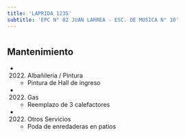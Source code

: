```yaml
---
title: 'LAPRIDA 1235'
subtitle: 'EPC N° 02 JUAN LARREA - ESC. DE MUSICA N° 10'
---
```


#


## Mantenimiento

*  (2022) Albañileria / Pintura 
    + Pintura de Hall de ingreso

*  (2022) Gas 
    + Reemplazo de 3 calefactores

*  (2022) Otros Servicios 
    + Poda de enredaderas en patios



